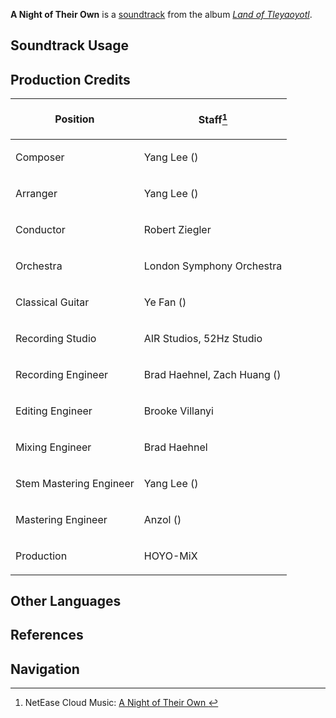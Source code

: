 {{Soundtrack Infobox
|image          = Land of Tleyaoyotl.png
|album          = Land of Tleyaoyotl
|disc           = 1
|number         = 07
|featured       = 
|featured2      = 
|featured3      = 
|featured_disc  = 
|featured_disc2 = 
|featured_disc3 = 
|youtube_id     = 8nOCKiGS2Lc
|spotify_id     = 2X4tG9EhmDzwdzwBycPiTj
|previous       = Undanced Dance
|next           = Campa timoyetzticah, Cempaxochitl?
}}
'''A Night of Their Own''' is a [[soundtrack]] from the album ''[[Land of Tleyaoyotl]]''.

==Soundtrack Usage==
{{Soundtrack Usage
|location          = Stadium of the Sacred Flame//night
|quest             = 
|domain            = 
|eventgameplay     = 
|special_displayed = 
|special           = 
|teapot            = 
|mediaoriginal     =
}}
<!--
==Other Arrangements==
{{Files by Category Gallery|Media Using an Unreleased Arrangement of {{subst:#titleparts:{{subst:PAGENAME}}}} Soundtrack}}
-->
==Production Credits==
{| class="wikitable"
! Position
! Staff<ref>NetEase Cloud Music: [https://music.163.com/#/song?id=2635292774 A Night of Their Own {{zh|夜影沉绵}}]</ref>
|-
! Composer
| Yang Lee ({{zh|李洋}})
|-
! Arranger
| Yang Lee ({{zh|李洋}})
|-
! Conductor
| Robert Ziegler
|-
! Orchestra
| London Symphony Orchestra
|-
! Classical Guitar
| Ye Fan ({{zh|范晔}})
|-
! Recording Studio
| AIR Studios, 52Hz Studio
|-
! Recording Engineer
| Brad Haehnel, Zach Huang ({{zh|黄巍}})
|-
! Editing Engineer
| Brooke Villanyi
|-
! Mixing Engineer
| Brad Haehnel
|-
! Stem Mastering Engineer
| Yang Lee ({{zh|李洋}})
|-
! Mastering Engineer
| Anzol ({{zh|鸦雀有声}})
|-
! Production
| HOYO-MiX
|}

<!--
==Gallery==
<gallery>
</gallery>

==Trivia==
-->
==Other Languages==
{{Other Languages
|en       = A Night of Their Own
|zhs      = 
|zhs_rm   = 
|zht      = 
|zht_rm   = 
|zh_tl    = 
|ja       = 彼らだけの夜
|ja_rm    = Karera Dake no Yoru
|ja_tl    = A Night of Their Own
}}

==References==
{{Reflist}}

==Navigation==
{{Soundtrack Navbox|Land of Tleyaoyotl}}